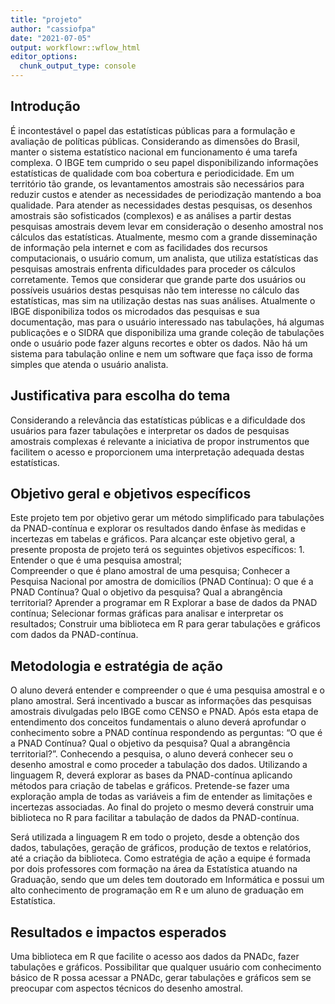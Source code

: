 ```yaml
---
title: "projeto"
author: "cassiofpa"
date: "2021-07-05"
output: workflowr::wflow_html
editor_options:
  chunk_output_type: console
---
```


## Introdução

É incontestável o papel das estatísticas públicas para a formulação e avaliação de políticas públicas. Considerando as dimensões do Brasil, manter o sistema estatístico nacional em funcionamento é uma tarefa complexa. O IBGE tem cumprido o seu papel disponibilizando informações estatísticas de qualidade com boa cobertura e periodicidade. Em um território tão grande, os levantamentos amostrais são necessários para reduzir custos e atender as necessidades de periodização mantendo a boa qualidade. Para atender as necessidades destas pesquisas, os desenhos amostrais são sofisticados (complexos) e as análises a partir destas pesquisas amostrais devem levar em consideração o desenho amostral nos cálculos das estatísticas. Atualmente, mesmo com a grande disseminação de informação pela internet e com as facilidades dos recursos computacionais, o usuário comum, um analista, que utiliza estatísticas das pesquisas amostrais enfrenta dificuldades para proceder os cálculos corretamente. Temos que considerar que grande parte dos usuários ou possíveis usuários destas pesquisas não tem interesse no cálculo das estatísticas, mas sim na utilização destas nas suas análises.  Atualmente o IBGE disponibiliza todos os microdados das pesquisas e sua documentação, mas para o usuário interessado nas tabulações, há algumas publicações e o SIDRA que disponibiliza uma grande coleção de tabulações onde o usuário pode fazer alguns recortes e obter os dados. Não há um sistema para tabulação online e nem um software que faça isso de forma simples que atenda o usuário analista.



## Justificativa para escolha do tema

Considerando a relevância das estatísticas públicas e a dificuldade dos usuários para fazer tabulações e  interpretar os dados de pesquisas amostrais complexas é relevante a iniciativa de propor instrumentos que facilitem o acesso e proporcionem uma interpretação adequada destas estatísticas. 

## Objetivo geral e objetivos específicos

Este projeto tem por objetivo gerar um método simplificado para tabulações da PNAD-contínua e explorar os resultados dando ênfase às medidas e incertezas em tabelas e gráficos.
Para alcançar este objetivo geral, a presente proposta de projeto terá os seguintes
objetivos específicos:
1. Entender o que é uma pesquisa amostral;  
Compreender o que é plano amostral de uma pesquisa;
Conhecer a Pesquisa Nacional por amostra de domicílios (PNAD Contínua): O que é a PNAD Contínua? Qual o objetivo da pesquisa? Qual a abrangência territorial? 
Aprender a programar em R
Explorar a base de dados da PNAD contínua;
Selecionar formas gráficas para analisar e interpretar os resultados;
Construir uma biblioteca em R para gerar tabulações e gráficos com dados da PNAD-contínua.


## Metodologia e estratégia de ação

O aluno deverá entender e compreender o que é uma pesquisa amostral e o plano amostral. Será incentivado a buscar as informações das pesquisas amostrais divulgadas pelo IBGE como CENSO e PNAD. Após esta etapa de entendimento dos conceitos fundamentais o aluno deverá aprofundar o conhecimento sobre a PNAD contínua respondendo as perguntas: “O que é a PNAD Contínua? Qual o objetivo da pesquisa? Qual a abrangência territorial?”. Conhecendo a pesquisa, o aluno deverá conhecer seu  o desenho amostral e como proceder a tabulação dos dados. Utilizando a linguagem R, deverá explorar as bases da PNAD-contínua aplicando métodos para criação de tabelas e gráficos. Pretende-se fazer uma exploração ampla de todas as variáveis a fim de entender as limitações e incertezas associadas. Ao final do projeto o mesmo deverá construir uma biblioteca no R para facilitar a tabulação de dados da PNAD-contínua. 

Será utilizada a linguagem R em todo o projeto, desde a obtenção dos dados, tabulações, geração de gráficos, produção de textos e relatórios,  até a criação da biblioteca. 
Como estratégia de ação a equipe é formada por dois professores com formação na área da Estatística atuando na Graduação, sendo que um deles tem doutorado em Informática e possui um alto conhecimento de programação em R e um aluno de graduação em Estatística. 


## Resultados e impactos esperados

Uma biblioteca em R que facilite o acesso aos dados da PNADc, fazer tabulações e gráficos.
Possibilitar que qualquer usuário com conhecimento básico de R possa acessar a PNADc, gerar tabulações e gráficos sem se preocupar com aspectos técnicos do desenho amostral.
